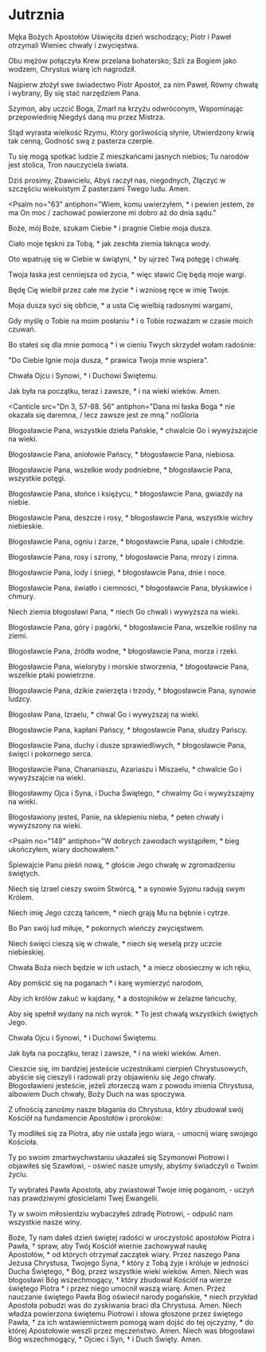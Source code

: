 # Jutrznia

<Opening />

<Hymn>

Męka Bożych Apostołów
Uświęciła dzień wschodzący;
Piotr i Paweł otrzymali
Wieniec chwały i zwycięstwa.

Obu mężów połączyła
Krew przelana bohatersko;
Szli za Bogiem jako wodzem,
Chrystus wiarę ich nagrodził.

Najpierw złożył swe świadectwo
Piotr Apostoł, za nim Paweł,
Równy chwałą i wybrany,
By się stać narzędziem Pana.

Szymon, aby uczcić Boga,
Zmarł na krzyżu odwróconym,
Wspominając przepowiednię
Niegdyś daną mu przez Mistrza.

Stąd wyrasta wielkość Rzymu,
Który gorliwością słynie,
Utwierdzony krwią tak cenną,
Godność swą z pasterza czerpie.

Tu się mogą spotkać ludzie
Z mieszkańcami jasnych niebios;
Tu narodów jest stolica,
Tron nauczyciela świata.

Dziś prosimy, Zbawicielu,
Abyś raczył nas, niegodnych,
Złączyć w szczęściu wiekuistym
Z pasterzami Twego ludu. Amen.

</Hymn>

<Psalm
  no="63"
  antiphon="Wiem, komu uwierzyłem, * i pewien jestem, że ma On moc / zachować powierzone mi dobro aż do dnia sądu."
>

Boże, mój Boże, szukam Ciebie \*
i pragnie Ciebie moja dusza.

Ciało moje tęskni za Tobą, \*
jak zeschła ziemia łaknąca wody.

Oto wpatruję się w Ciebie w świątyni, \*
by ujrzeć Twą potęgę i chwałę.

Twoja łaska jest cenniejsza od życia, \*
więc sławić Cię będą moje wargi.

Będę Cię wielbił przez całe me życie \*
i wzniosę ręce w imię Twoje.

Moja dusza syci się obficie, \*
a usta Cię wielbią radosnymi wargami,

Gdy myślę o Tobie na moim posłaniu \*
i o Tobie rozważam w czasie moich czuwań.

Bo stałeś się dla mnie pomocą \*
i w cieniu Twych skrzydeł wołam radośnie:

"Do Ciebie lgnie moja dusza, \*
prawica Twoja mnie wspiera".

Chwała Ojcu i Synowi, \*
i Duchowi Świętemu.

Jak była na początku, teraz i zawsze, \*
i na wieki wieków. Amen.

</Psalm>

<Canticle
  src="Dn 3, 57-88. 56"
  antiphon="Dana mi łaska Boga * nie okazała się daremna, / lecz zawsze jest ze mną."
  noGloria
>

Błogosławcie Pana, wszystkie dzieła Pańskie, \*
chwalcie Go i wywyższajcie na wieki.

Błogosławcie Pana, aniołowie Pańscy, \*
błogosławcie Pana, niebiosa.

Błogosławcie Pana, wszelkie wody podniebne, \*
błogosławcie Pana, wszystkie potęgi.

Błogosławcie Pana, słońce i księżycu, \*
błogosławcie Pana, gwiazdy na niebie.

Błogosławcie Pana, deszcze i rosy, \*
błogosławcie Pana, wszystkie wichry niebieskie.

Błogosławcie Pana, ogniu i żarze, \*
błogosławcie Pana, upale i chłodzie.

Błogosławcie Pana, rosy i szrony, \*
błogosławcie Pana, mrozy i zimna.

Błogosławcie Pana, lody i śniegi, \*
błogosławcie Pana, dnie i noce.

Błogosławcie Pana, światło i ciemności, \*
błogosławcie Pana, błyskawice i chmury.

Niech ziemia błogosławi Pana, \*
niech Go chwali i wywyższa na wieki.

Błogosławcie Pana, góry i pagórki, \*
błogosławcie Pana, wszelkie rośliny na ziemi.

Błogosławcie Pana, źródła wodne, \*
błogosławcie Pana, morza i rzeki.

Błogosławcie Pana, wieloryby i morskie stworzenia, \*
błogosławcie Pana, wszelkie ptaki powietrzne.

Błogosławcie Pana, dzikie zwierzęta i trzody, \*
błogosławcie Pana, synowie ludzcy.

Błogosław Pana, Izraelu, \*
chwal Go i wywyższaj na wieki.

Błogosławcie Pana, kapłani Pańscy, \*
błogosławcie Pana, słudzy Pańscy.

Błogosławcie Pana, duchy i dusze sprawiedliwych, \*
błogosławcie Pana, święci i pokornego serca.

Błogosławcie Pana, Chananiaszu, Azariaszu i Miszaelu, \*
chwalcie Go i wywyższajcie na wieki.

Błogosławmy Ojca i Syna, i Ducha Świętego, \*
chwalmy Go i wywyższajmy na wieki.

Błogosławiony jesteś, Panie, na sklepieniu nieba, \*
pełen chwały i wywyższony na wieki.

</Canticle>

<Psalm
  no="149"
  antiphon="W dobrych zawodach wystąpiłem, * bieg ukończyłem, wiary dochowałem."
>

Śpiewajcie Panu pieśń nową, \*
głoście Jego chwałę w zgromadzeniu świętych.

Niech się Izrael cieszy swoim Stwórcą, \*
a synowie Syjonu radują swym Królem.

Niech imię Jego czczą tańcem, \*
niech grają Mu na bębnie i cytrze.

Bo Pan swój lud miłuje, \*
pokornych wieńczy zwycięstwem.

Niech święci cieszą się w chwale, \*
niech się weselą przy uczcie niebieskiej.

Chwała Boża niech będzie w ich ustach, \*
a miecz obosieczny w ich ręku,

Aby pomścić się na poganach \*
i karę wymierzyć narodom,

Aby ich królów zakuć w kajdany, \*
a dostojników w żelazne łańcuchy,

Aby się spełnił wydany na nich wyrok. \*
To jest chwałą wszystkich świętych Jego.

Chwała Ojcu i Synowi, \*
i Duchowi Świętemu.

Jak była na początku, teraz i zawsze, \*
i na wieki wieków. Amen.

</Psalm>

<Reading src="1 P 4, 13-14">
  Cieszcie się, im bardziej jesteście uczestnikami cierpień Chrystusowych,
  abyście się cieszyli i radowali przy objawieniu się Jego chwały. Błogosławieni
  jesteście, jeżeli złorzeczą wam z powodu imienia Chrystusa, albowiem Duch
  chwały, Boży Duch na was spoczywa.
</Reading>

<Responsory
  a="Apostołowie poświęcili swe życie"
  b="Dla imienia naszego Pana Jezusa Chrystusa."
  c="Cieszyli się, że stali się godni cierpieć."
/>

<Benedictus antiphon="Szymon Piotr powiedział do Jezusa: * Panie, do kogo pójdziemy? / Ty masz słowa życia wiecznego. / A myśmy uwierzyli i poznali, że Ty jesteś Synem Bożym." />

<Intercessions response="Chryste, wysłuchaj nas.">

Z ufnością zanośmy nasze błagania do Chrystusa, który zbudował swój Kościół na fundamencie Apostołów i proroków:

Ty modliłeś się za Piotra, aby nie ustała jego wiara,
- umocnij wiarę swojego Kościoła.

Ty po swoim zmartwychwstaniu ukazałeś się Szymonowi Piotrowi i objawiłeś się Szawłowi,
- oświeć nasze umysły, abyśmy świadczyli o Twoim życiu.

Ty wybrałeś Pawła Apostoła, aby zwiastował Twoje imię poganom,
- uczyń nas prawdziwymi głosicielami Twej Ewangelii.

Ty w swoim miłosierdziu wybaczyłeś zdradę Piotrowi,
- odpuść nam wszystkie nasze winy.

</Intercessions>

<Prayer>
  Boże, Ty nam dałeś dzień świętej radości w uroczystość apostołów Piotra i
  Pawła, † spraw, aby Twój Kościół wiernie zachowywał naukę Apostołów, * od
  których otrzymał zaczątek wiary. Przez naszego Pana Jezusa Chrystusa, Twojego
  Syna, † który z Tobą żyje i króluje w jedności Ducha Świętego, * Bóg, przez
  wszystkie wieki wieków. Amen.
</Prayer>

<Dismissal>
  <K>
    Niech was błogosławi Bóg wszechmogący, † który zbudował Kościół na wierze
    świętego Piotra * i przez niego umocnił waszą wiarę.
  </K>
  <W>Amen.</W>
  <K>
    Przez nauczanie świętego Pawła Bóg oświecił narody pogańskie, * niech
    przykład Apostoła pobudzi was do zyskiwania braci dla Chrystusa.
  </K>
  <W>Amen.</W>
  <K>
    Niech władza powierzona świętemu Piotrowi i słowa głoszone przez świętego
    Pawła, † za ich wstawiennictwem pomogą wam dojść do tej ojczyzny, * do
    której Apostołowie weszli przez męczeństwo.
  </K>
  <W>Amen.</W>
  <K>Niech was błogosławi Bóg wszechmogący, * Ojciec i Syn, † i Duch Święty.</K>
  <W>Amen.</W>
</Dismissal>
